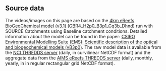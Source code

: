## Source data

The videos/images on this page are based on the [4km eReefs BioGeoChemical model (v3.1) (GBR4_H2p0_B3p1_Cq3b_Dhnd)](https://research.csiro.au/ereefs/models/) 
run with SOURCE Catchments using Baseline catchment conditions. Detailed information about the model can be found 
in the paper: [CSIRO Environmental Modelling Suite (EMS): Scientific description of the optical and biogeochemical 
models (vB3p0)](https://doi.org/10.5194/gmd-2019-115). The raw model data is available from the [NCI THREDDS server](https://thredds.nci.org.au/thredds/catalog/fx3/gbr4_bgc_GBR4_H2p0_B3p1_Cq3b_Dhnd/catalog.html) (daily, in curvilinear NetCDF format) 
and the aggregate data from the [AIMS eReefs THREDDS server](https://thredds.ereefs.aims.gov.au/thredds/s3catalogue/aims-ereefs-public-prod/derived/ncaggregate/ereefs/GBR4_H2p0_B3p1_Cq3b_Dhnd/catalog.html?_gl=1*140ovqw*_ga*MTg3NjQyODQyNS4xNjk1MTY5ODcw*_ga_6SSTNBNHXG*MTY5NTc3MDQwNC4xMy4xLjE2OTU3NzA4MzEuMC4wLjA.) (daily, monthly, yearly, in in regular rectangular 
grid NetCDF format).
